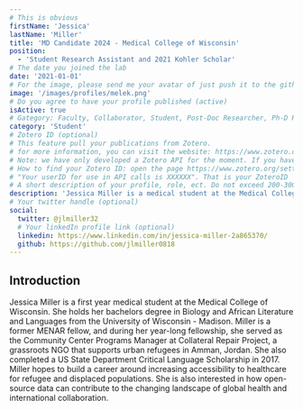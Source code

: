 ```yaml
---
# This is obvious
firstName: 'Jessica'
lastName: 'Miller'
title: 'MD Candidate 2024 - Medical College of Wisconsin'
position:
  - 'Student Research Assistant and 2021 Kohler Scholar'
# The date you joined the lab
date: '2021-01-01'
# For the image, please send me your avatar of just push it to the github repo under /public/images/profiles
image: '/images/profiles/melek.png'
# Do you agree to have your profile published (active)
isActive: true
# Gategory: Faculty, Collaborator, Student, Post-Doc Researcher, Ph-D Researcher
category: 'Student'
# Zotero ID (optional)
# This feature pull your publications from Zotero.
# for more information, you can visit the website: https://www.zotero.org/support/my_publications
# Note: we have only developed a Zotero API for the moment. If you have other ideas, feel free to share.
# How to find your Zotero ID: open the page https://www.zotero.org/settings/keys and you should see the sentence
# "Your userID for use in API calls is XXXXXX". That is your ZoteroID
# A short description of your profile, role, ect. Do not exceed 200-300 characters
description: 'Jessica Miller is a medical student at the Medical College of Wisconsin who is interested in a global health career. Miller has gained exposure to cultural diplomacy and international grassroots initiatives through the Critical Language Scholarship and MENAR Fellowship. Additionally, she is supported by the Dr. Elaine Kohler Summer Academy of Global Health Research as she embarks on global research in the Summer of 2021.'
# Your twitter handle (optional)
social:
  twitter: @jlmiller32
  # Your linkedIn profile link (optional)
  linkedin: https://www.linkedin.com/in/jessica-miller-2a865370/
  github: https://github.com/jlmiller0818
---
```


## Introduction

Jessica Miller is a first year medical student at the Medical College of Wisconsin. She holds her bachelors degree in Biology and African Literature and Languages from the University of Wisconsin - Madison. Miller is a former MENAR fellow, and during her year-long fellowship, she served as the Community Center Programs Manager at Collateral Repair Project, a grassroots NGO that supports urban refugees in Amman, Jordan. She also completed a US State Department Critical Language Scholarship in 2017. Miller hopes to build a career around increasing accessibility to healthcare for refugee and displaced populations. She is also interested in how open-source data can contribute to the changing landscape of global health and international collaboration.
